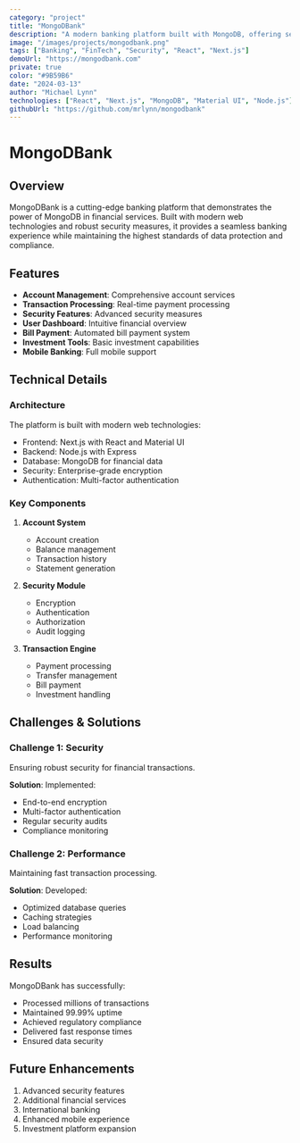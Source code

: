 ```yaml
---
category: "project"
title: "MongoDBank"
description: "A modern banking platform built with MongoDB, offering secure and efficient financial services."
image: "/images/projects/mongodbank.png"
tags: ["Banking", "FinTech", "Security", "React", "Next.js"]
demoUrl: "https://mongodbank.com"
private: true
color: "#9B59B6"
date: "2024-03-13"
author: "Michael Lynn"
technologies: ["React", "Next.js", "MongoDB", "Material UI", "Node.js"]
githubUrl: "https://github.com/mrlynn/mongodbank"
---
```


# MongoDBank

## Overview
MongoDBank is a cutting-edge banking platform that demonstrates the power of MongoDB in financial services. Built with modern web technologies and robust security measures, it provides a seamless banking experience while maintaining the highest standards of data protection and compliance.

## Features
- **Account Management**: Comprehensive account services
- **Transaction Processing**: Real-time payment processing
- **Security Features**: Advanced security measures
- **User Dashboard**: Intuitive financial overview
- **Bill Payment**: Automated bill payment system
- **Investment Tools**: Basic investment capabilities
- **Mobile Banking**: Full mobile support

## Technical Details

### Architecture
The platform is built with modern web technologies:
- Frontend: Next.js with React and Material UI
- Backend: Node.js with Express
- Database: MongoDB for financial data
- Security: Enterprise-grade encryption
- Authentication: Multi-factor authentication

### Key Components
1. **Account System**
   - Account creation
   - Balance management
   - Transaction history
   - Statement generation

2. **Security Module**
   - Encryption
   - Authentication
   - Authorization
   - Audit logging

3. **Transaction Engine**
   - Payment processing
   - Transfer management
   - Bill payment
   - Investment handling

## Challenges & Solutions

### Challenge 1: Security
Ensuring robust security for financial transactions.

**Solution**: Implemented:
- End-to-end encryption
- Multi-factor authentication
- Regular security audits
- Compliance monitoring

### Challenge 2: Performance
Maintaining fast transaction processing.

**Solution**: Developed:
- Optimized database queries
- Caching strategies
- Load balancing
- Performance monitoring

## Results
MongoDBank has successfully:
- Processed millions of transactions
- Maintained 99.99% uptime
- Achieved regulatory compliance
- Delivered fast response times
- Ensured data security

## Future Enhancements
1. Advanced security features
2. Additional financial services
3. International banking
4. Enhanced mobile experience
5. Investment platform expansion 